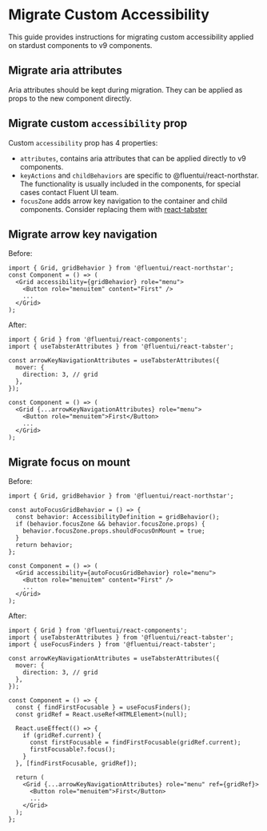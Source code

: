 
<Meta title="Concepts/Upgrading/from v0/Custom Accessibility" />

# Migrate Custom Accessibility

This guide provides instructions for migrating custom accessibility applied on stardust components to v9 components.

## Migrate aria attributes

Aria attributes should be kept during migration. They can be applied as props to the new component directly.

## Migrate custom `accessibility` prop

Custom `accessibility` prop has 4 properties:

- `attributes`, contains aria attributes that can be applied directly to v9 components.
- `keyActions` and `childBehaviors` are specific to @fluentui/react-northstar. The functionality is usually included in the components, for special cases contact Fluent UI team.
- `focusZone` adds arrow key navigation to the container and child components. Consider replacing them with [react-tabster](https://github.com/microsoft/fluentui/blob/master/packages/react-tabster)

## Migrate arrow key navigation

Before:

```tsx
import { Grid, gridBehavior } from '@fluentui/react-northstar';
const Component = () => (
  <Grid accessibility={gridBehavior} role="menu">
    <Button role="menuitem" content="First" />
    ...
  </Grid>
);
```

After:

```tsx
import { Grid } from '@fluentui/react-components';
import { useTabsterAttributes } from '@fluentui/react-tabster';

const arrowKeyNavigationAttributes = useTabsterAttributes({
  mover: {
    direction: 3, // grid
  },
});

const Component = () => (
  <Grid {...arrowKeyNavigationAttributes} role="menu">
    <Button role="menuitem">First</Button>
    ...
  </Grid>
);
```

## Migrate focus on mount

Before:

```tsx
import { Grid, gridBehavior } from '@fluentui/react-northstar';

const autoFocusGridBehavior = () => {
  const behavior: AccessibilityDefinition = gridBehavior();
  if (behavior.focusZone && behavior.focusZone.props) {
    behavior.focusZone.props.shouldFocusOnMount = true;
  }
  return behavior;
};

const Component = () => (
  <Grid accessibility={autoFocusGridBehavior} role="menu">
    <Button role="menuitem" content="First" />
    ...
  </Grid>
);
```

After:

```tsx
import { Grid } from '@fluentui/react-components';
import { useTabsterAttributes } from '@fluentui/react-tabster';
import { useFocusFinders } from '@fluentui/react-tabster';

const arrowKeyNavigationAttributes = useTabsterAttributes({
  mover: {
    direction: 3, // grid
  },
});

const Component = () => {
  const { findFirstFocusable } = useFocusFinders();
  const gridRef = React.useRef<HTMLElement>(null);

  React.useEffect(() => {
    if (gridRef.current) {
      const firstFocusable = findFirstFocusable(gridRef.current);
      firstFocusable?.focus();
    }
  }, [findFirstFocusable, gridRef]);

  return (
    <Grid {...arrowKeyNavigationAttributes} role="menu" ref={gridRef}>
      <Button role="menuitem">First</Button>
      ...
    </Grid>
  );
};
```
